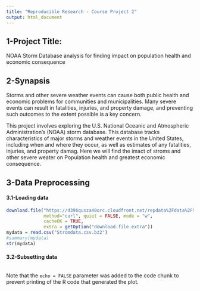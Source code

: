 ```yaml
---
title: "Reproducible Research - Course Project 2"
output: html_document
---
```

## 1-Project Title:
NOAA Storm Database analysis for finding impact on population health and economic consequence

## 2-Synapsis
Storms and other severe weather events can cause both public health and economic problems for communities and municipalities. Many severe events can result in fatalities, injuries, and property damage, and preventing such outcomes to the extent possible is a key concern.

This project involves exploring the U.S. National Oceanic and Atmospheric Administration's (NOAA) storm database. This database tracks characteristics of major storms and weather events in the United States, including when and where they occur, as well as estimates of any fatalities, injuries, and property damag. Here we will find the imact of stroms and other severe weater on Population health and greatest economic consequence.

## 3-Data Preprocessing
#### 3.1-Loading data

```r
download.file("https://d396qusza40orc.cloudfront.net/repdata%2Fdata%2FStormData.csv.bz2", destfile="Stromdata.csv.bz2" , 
              method="curl", quiet = FALSE, mode = "w",
              cacheOK = TRUE,
              extra = getOption("download.file.extra"))
mydata = read.csv("Stromdata.csv.bz2")
#summary(mydata)
str(mydata)
```
#### 3.2-Subsetting data

```r

```

Note that the `echo = FALSE` parameter was added to the code chunk to prevent printing of the R code that generated the plot.
